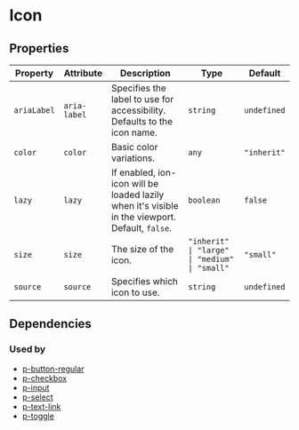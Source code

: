 # Icon



<!-- Auto Generated Below -->


## Properties

| Property    | Attribute    | Description                                                                                     | Type                                          | Default     |
| ----------- | ------------ | ----------------------------------------------------------------------------------------------- | --------------------------------------------- | ----------- |
| `ariaLabel` | `aria-label` | Specifies the label to use for accessibility. Defaults to the icon name.                        | `string`                                      | `undefined` |
| `color`     | `color`      | Basic color variations.                                                                         | `any`                                         | `"inherit"` |
| `lazy`      | `lazy`       | If enabled, ion-icon will be loaded lazily when it's visible in the viewport. Default, `false`. | `boolean`                                     | `false`     |
| `size`      | `size`       | The size of the icon.                                                                           | `"inherit" \| "large" \| "medium" \| "small"` | `"small"`   |
| `source`    | `source`     | Specifies which icon to use.                                                                    | `string`                                      | `undefined` |


## Dependencies

### Used by

 - [p-button-regular](#/action/button-regular)
 - [p-checkbox](#/form/checkbox)
 - [p-input](#/form/input)
 - [p-select](#/form/select)
 - [p-text-link](#/action/text-link)
 - [p-toggle](#/form/toggle)